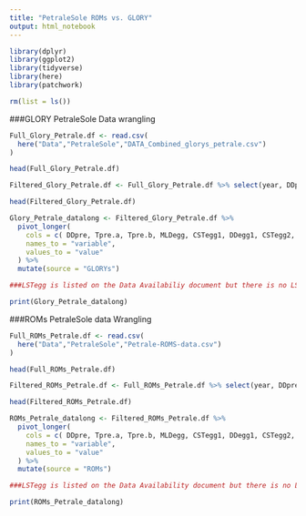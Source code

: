 ```yaml
---
title: "PetraleSole ROMs vs. GLORY"
output: html_notebook
---
```



```r
library(dplyr)
library(ggplot2)
library(tidyverse)
library(here) 
library(patchwork)
```

```r
rm(list = ls())
```


###GLORY PetraleSole Data wrangling

```r

Full_Glory_Petrale.df <- read.csv(
  here("Data","PetraleSole","DATA_Combined_glorys_petrale.csv")
)

head(Full_Glory_Petrale.df)

```
```r

Filtered_Glory_Petrale.df <- Full_Glory_Petrale.df %>% select(year, DDpre, Tpre.a, Tpre.b, MLDegg, CSTegg1, DDegg1, CSTegg2, LSTegg2, DDegg2, LSTlarv,CSTlarv, DDlarv, LSTpjuv, CSTpjuv, DDpjuv, LSTbjuv.a, CSTbjuv.a, LSTbjuv.b, CSTbjuv.b )

head(Filtered_Glory_Petrale.df)

```

```r
Glory_Petrale_datalong <- Filtered_Glory_Petrale.df %>%
  pivot_longer(
    cols = c( DDpre, Tpre.a, Tpre.b, MLDegg, CSTegg1, DDegg1, CSTegg2, LSTegg2, DDegg2, LSTlarv,CSTlarv, DDlarv, LSTpjuv, CSTpjuv, DDpjuv, LSTbjuv.a, CSTbjuv.a, LSTbjuv.b, CSTbjuv.b ),
    names_to = "variable",
    values_to = "value"
  ) %>%
  mutate(source = "GLORYs")

###LSTegg is listed on the Data Availabiliy document but there is no LSTegg column in csv file. there is an LSTegg 2 however

print(Glory_Petrale_datalong)

```

###ROMs PetraleSole data Wrangling


```r

Full_ROMs_Petrale.df <- read.csv(
  here("Data","PetraleSole","Petrale-ROMS-data.csv")
)

head(Full_ROMs_Petrale.df)

```

```r

Filtered_ROMs_Petrale.df <- Full_ROMs_Petrale.df %>% select(year, DDpre, Tpre.a, Tpre.b, MLDegg, CSTegg1, DDegg1, CSTegg2, LSTegg2, DDegg2, LSTlarv,CSTlarv, DDlarv, LSTpjuv, CSTpjuv, DDpjuv, LSTbjuv.a, CSTbjuv.a, LSTbjuv.b, CSTbjuv.b )

head(Filtered_ROMs_Petrale.df)

```

```r
ROMs_Petrale_datalong <- Filtered_ROMs_Petrale.df %>%
  pivot_longer(
    cols = c( DDpre, Tpre.a, Tpre.b, MLDegg, CSTegg1, DDegg1, CSTegg2, LSTegg2, DDegg2, LSTlarv,CSTlarv, DDlarv, LSTpjuv, CSTpjuv, DDpjuv, LSTbjuv.a, CSTbjuv.a, LSTbjuv.b, CSTbjuv.b ),
    names_to = "variable",
    values_to = "value"
  ) %>%
  mutate(source = "ROMs")

###LSTegg is listed on the Data Availability document but there is no LSTegg column in csv file, there is an LSTegg 2 however

print(ROMs_Petrale_datalong)

```


